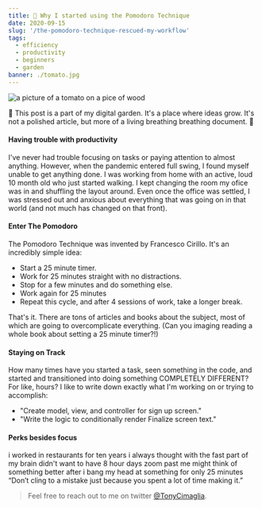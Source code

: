 ```yaml
---
title: 🌱 Why I started using the Pomodoro Technique
date: 2020-09-15
slug: '/the-pomodoro-technique-rescued-my-workflow'
tags:
  - efficiency
  - productivity
  - beginners
  - garden
banner: ./tomato.jpg
---
```


![a picture of a tomato on a pice of wood](./tomato.jpg)

🌱 This post is a part of my digital garden. It's a place where ideas grow.
It's not a polished article, but more of a living breathing breathing document. 🌱

#### Having trouble with productivity

I've never had trouble focusing on tasks or paying attention to almost anything.
However, when the pandemic entered full swing, I found myself unable to get anything done.
I was working from home with an active, loud 10 month old who just started walking.
I kept changing the room my ofice was in and shuffling the layout around.
Even once the office was settled, I was stressed out and anxious about everything that was going on in that world (and not much has changed on that front).

#### Enter The Pomodoro

The Pomodoro Technique was invented by Francesco Cirillo.
It's an incredibly simple idea:

- Start a 25 minute timer.
- Work for 25 minutes straight with no distractions.
- Stop for a few minutes and do something else.
- Work again for 25 minutes
- Repeat this cycle, and after 4 sessions of work, take a longer break.

That's it. There are tons of articles and books about the subject, most of which are going to overcomplicate everything. (Can you imaging reading a whole book about setting a 25 minute timer?!)

#### Staying on Track

How many times have you started a task, seen something in the code, and started and transitioned into doing something COMPLETELY DIFFERENT? For like, hours?
I like to write down exactly what I'm working on or trying to accomplish:

- "Create model, view, and controller for sign up screen."
- "Write the logic to conditionally render Finalize screen text."

#### Perks besides focus

i worked in restaurants for ten years
i always thought with the fast part of my brain
didn't want to have 8 hour days zoom past me
might think of something better after i bang my head at something for only 25 minutes
“Don’t cling to a mistake just because you spent a lot of time making it.”

> Feel free to reach out to me on twitter [@TonyCimaglia](https://twitter.com/TonyCimaglia 'Tony Cimaglia').
